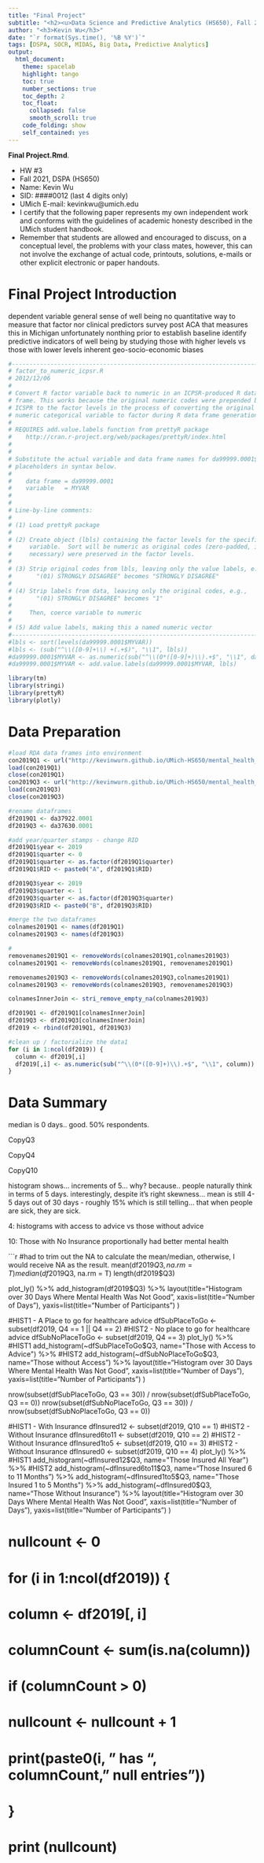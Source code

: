 ```yaml
---
title: "Final Project"
subtitle: "<h2><u>Data Science and Predictive Analytics (HS650), Fall 2021</u></h2>"
author: "<h3>Kevin Wu</h3>"
date: "`r format(Sys.time(), '%B %Y')`"
tags: [DSPA, SOCR, MIDAS, Big Data, Predictive Analytics] 
output:
  html_document:
    theme: spacelab
    highlight: tango
    toc: true
    number_sections: true
    toc_depth: 2
    toc_float:
      collapsed: false
      smooth_scroll: true
    code_folding: show
    self_contained: yes
---
```

**Final Project.Rmd**.

 * HW #3
 * Fall 2021, DSPA (HS650)
 * Name: Kevin Wu
 * SID: ####0012 (last 4 digits only)
 * UMich E-mail: kevinkwu@umich.edu
 * I certify that the following paper represents my own independent work and conforms with the guidelines of academic honesty described in the UMich student handbook.
 * Remember that students are allowed and encouraged to discuss, on a conceptual level, the problems with your class mates, however, this can not involve the exchange of actual code, printouts, solutions, e-mails or other explicit electronic or paper handouts.


# Final Project Introduction
dependent variable general sense of well being
no quantitative way to measure that factor nor clinical predictors
survey post ACA that measures this in Michigan
unfortunately nonthing prior to establish baseline
identify predictive indicators of well being by studying those with higher levels vs those with lower levels
inherent geo-socio-economic biases 

```r


#---------------------------------------------------------------------------
# factor_to_numeric_icpsr.R
# 2012/12/06
#
# Convert R factor variable back to numeric in an ICPSR-produced R data
# frame. This works because the original numeric codes were prepended by
# ICSPR to the factor levels in the process of converting the original
# numeric categorical variable to factor during R data frame generation.
#
# REQUIRES add.value.labels function from prettyR package
#    http://cran.r-project.org/web/packages/prettyR/index.html
#
#
# Substitute the actual variable and data frame names for da99999.0001$MYVAR
# placeholders in syntax below.
#
#    data frame = da99999.0001
#    variable   = MYVAR
#
#
# Line-by-line comments:
#
# (1) Load prettyR package
#
# (2) Create object (lbls) containing the factor levels for the specified
#     variable.  Sort will be numeric as original codes (zero-padded, if
#     necessary) were preserved in the factor levels.
#
# (3) Strip original codes from lbls, leaving only the value labels, e.g.,
#       "(01) STRONGLY DISAGREE" becomes "STRONGLY DISAGREE"
#
# (4) Strip labels from data, leaving only the original codes, e.g.,
#       "(01) STRONGLY DISAGREE" becomes "1"
#
#     Then, coerce variable to numeric
#
# (5) Add value labels, making this a named numeric vector
#---------------------------------------------------------------------------
#lbls <- sort(levels(da99999.0001$MYVAR))
#lbls <- (sub("^\\([0-9]+\\) +(.+$)", "\\1", lbls))
#da99999.0001$MYVAR <- as.numeric(sub("^\\(0*([0-9]+)\\).+$", "\\1", da99999.0001$MYVAR))
#da99999.0001$MYVAR <- add.value.labels(da99999.0001$MYVAR, lbls)

library(tm)
library(stringi)
library(prettyR)
library(plotly)
```

# Data Preparation
```r
#load RDA data frames into environment
con2019Q1 <- url("http://kevinwurn.github.io/UMich-HS650/mental_health_files/2019Q1HealthReformMonitoringSurvey-da37922.0001.rda")
load(con2019Q1)
close(con2019Q1)
con2019Q3 <- url("http://kevinwurn.github.io/UMich-HS650/mental_health_files/2019Q3HealthReformMonitoringSurvey-da37630.0001.rda")
load(con2019Q3)
close(con2019Q3)

#rename dataframes
df2019Q1 <- da37922.0001
df2019Q3 <- da37630.0001

#add year/quarter stamps - change RID 
df2019Q1$year <- 2019
df2019Q1$quarter <- 0
df2019Q1$quarter <- as.factor(df2019Q1$quarter)
df2019Q1$RID <- paste0("A", df2019Q1$RID)

df2019Q3$year <- 2019
df2019Q3$quarter <- 1
df2019Q3$quarter <- as.factor(df2019Q3$quarter)
df2019Q3$RID <- paste0("B", df2019Q3$RID)

#merge the two dataframes
colnames2019Q1 <- names(df2019Q1)
colnames2019Q3 <- names(df2019Q3)

#
removenames2019Q1 <- removeWords(colnames2019Q1,colnames2019Q3)
colnames2019Q1 <- removeWords(colnames2019Q1, removenames2019Q1)

removenames2019Q3 <- removeWords(colnames2019Q3,colnames2019Q1)
colnames2019Q3 <- removeWords(colnames2019Q3, removenames2019Q3)

colnamesInnerJoin <- stri_remove_empty_na(colnames2019Q3)

df2019Q1 <- df2019Q1[colnamesInnerJoin]
df2019Q3 <- df2019Q3[colnamesInnerJoin]
df2019 <- rbind(df2019Q1, df2019Q3)

#clean up / factorialize the data1
for (i in 1:ncol(df2019)) {
  column <- df2019[,i]
  df2019[,i] <- as.numeric(sub("^\\(0*([0-9]+)\\).+$", "\\1", column))
}
```

# Data Summary
median is 0 days.. good.  50% respondents.

CopyQ3

CopyQ4

CopyQ10

histogram shows... increments of 5... why?  because.. people naturally think in terms of 5 days.
interestingly, despite it's right skewness... mean is still   4-5 days out of 30 days - roughly 15% which is still telling... that when people are sick, they are sick.

4: histograms with access to advice vs those without advice

10: Those with No Insurance proportionally had better mental health 





```r
#had to trim out the NA to calculate the mean/median, otherwise, I would receive NA as the result.
mean(df2019$Q3, na.rm = T)
median(df2019$Q3, na.rm = T)
length(df2019$Q3)


plot_ly() %>%
  add_histogram(df2019$Q3) %>%
  layout(title="Histogram over 30 Days Where Mental Health Was Not Good",
    xaxis=list(title="Number of Days"),
    yaxis=list(title="Number of Participants")
  )

#HIST1 - A Place to go for healthcare advice
dfSubPlaceToGo <- subset(df2019, Q4 == 1 || Q4 == 2)
#HIST2 - No place to go for healthcare advice
dfSubNoPlaceToGo <- subset(df2019, Q4 == 3)
plot_ly() %>%
  #HIST1
  add_histogram(~dfSubPlaceToGo$Q3, name="Those with Access to Advice") %>%
  #HIST2
  add_histogram(~dfSubNoPlaceToGo$Q3, name="Those without Access") %>%
  layout(title="Histogram over 30 Days Where Mental Health Was Not Good",
    xaxis=list(title="Number of Days"),
    yaxis=list(title="Number of Participants")
  )

nrow(subset(dfSubPlaceToGo, Q3 == 30)) / nrow(subset(dfSubPlaceToGo, Q3 == 0))
nrow(subset(dfSubNoPlaceToGo, Q3 == 30)) / nrow(subset(dfSubNoPlaceToGo, Q3 == 0))



#HIST1 - With Insurance
dfInsured12 <- subset(df2019, Q10 == 1)
#HIST2 - Without Insurance
dfInsured6to11 <- subset(df2019, Q10 == 2)
#HIST2 - Without Insurance
dfInsured1to5 <- subset(df2019, Q10 == 3)
#HIST2 - Without Insurance
dfInsured0 <- subset(df2019, Q10 == 4)
plot_ly() %>%
  #HIST1
  add_histogram(~dfInsured12$Q3, name="Those Insured All Year") %>%
  #HIST2
  add_histogram(~dfInsured6to11$Q3, name="Those Insured 6 to 11 Months") %>%
  add_histogram(~dfInsured1to5$Q3, name="Those Insured 1 to 5 Months") %>%
  add_histogram(~dfInsured0$Q3, name="Those Without Insurance") %>%
  layout(title="Histogram over 30 Days Where Mental Health Was Not Good",
    xaxis=list(title="Number of Days"),
    yaxis=list(title="Number of Participants")
  )



# nullcount <- 0
# for (i in 1:ncol(df2019)) {
#   column <- df2019[, i]
#   columnCount <- sum(is.na(column))
#   if (columnCount > 0)
#     nullcount <- nullcount + 1
#   print(paste0(i, " has ", columnCount, " null entries"))
# }
# print (nullcount)
